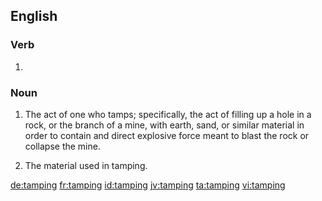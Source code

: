 ==English==
{{rfe}}
===Verb===
{{head|en|present participle}}

# {{present participle of|tamp|lang=en|nocat=1}}

===Noun===
{{en-noun|~}}

#{{senseid|en|fill}}The act of one who tamps; specifically, the act of filling up a hole in a rock, or the branch of a mine, with earth, sand, or similar material in order to contain and direct explosive force meant to blast the rock or collapse the mine.
# {{senseid|en|material}}The material used in tamping.

[[de:tamping]]
[[fr:tamping]]
[[id:tamping]]
[[jv:tamping]]
[[ta:tamping]]
[[vi:tamping]]